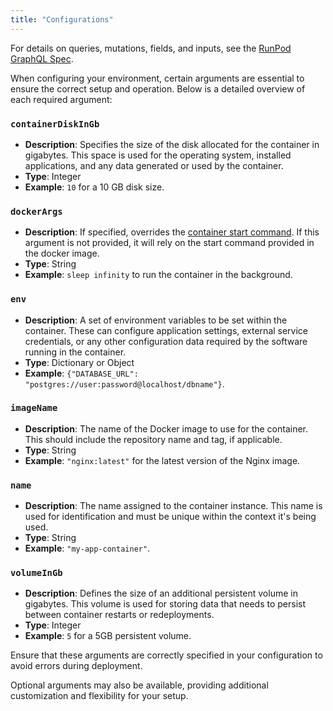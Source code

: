 ```yaml
---
title: "Configurations"
---
```


For details on queries, mutations, fields, and inputs, see the [RunPod GraphQL Spec](https://graphql-spec.runpod.io/).

When configuring your environment, certain arguments are essential to ensure the correct setup and operation. Below is a detailed overview of each required argument:

### `containerDiskInGb`

* **Description**: Specifies the size of the disk allocated for the container in gigabytes. This space is used for the operating system, installed applications, and any data generated or used by the container.
* **Type**: Integer
* **Example**: `10` for a 10 GB disk size.

### `dockerArgs`

* **Description**: If specified, overrides the [container start command](https://docs.docker.com/engine/reference/builder/#cmd). If this argument is not provided, it will rely on the start command provided in the docker image.
* **Type**: String
* **Example**: `sleep infinity` to run the container in the background.

### `env`

* **Description**: A set of environment variables to be set within the container. These can configure application settings, external service credentials, or any other configuration data required by the software running in the container.
* **Type**: Dictionary or Object
* **Example**: `{"DATABASE_URL": "postgres://user:password@localhost/dbname"}`.

### `imageName`

* **Description**: The name of the Docker image to use for the container. This should include the repository name and tag, if applicable.
* **Type**: String
* **Example**: `"nginx:latest"` for the latest version of the Nginx image.

### `name`

* **Description**: The name assigned to the container instance. This name is used for identification and must be unique within the context it's being used.
* **Type**: String
* **Example**: `"my-app-container"`.

### `volumeInGb`

* **Description**: Defines the size of an additional persistent volume in gigabytes. This volume is used for storing data that needs to persist between container restarts or redeployments.
* **Type**: Integer
* **Example**: `5` for a 5GB persistent volume.

Ensure that these arguments are correctly specified in your configuration to avoid errors during deployment.

Optional arguments may also be available, providing additional customization and flexibility for your setup.
